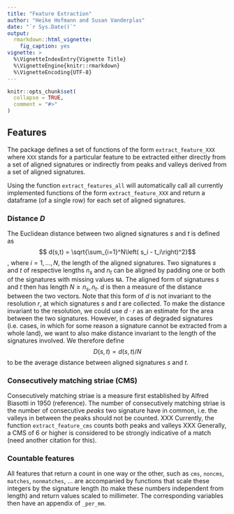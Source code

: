 ```yaml
---
title: "Feature Extraction"
author: "Heike Hofmann and Susan Vanderplas"
date: "`r Sys.Date()`"
output:
  rmarkdown::html_vignette:
    fig_caption: yes
vignette: >
  %\VignetteIndexEntry{Vignette Title}
  %\VignetteEngine{knitr::rmarkdown}
  %\VignetteEncoding{UTF-8}
---
```


```r
knitr::opts_chunk$set(
  collapse = TRUE,
  comment = "#>"
)
```

## Features

The package defines a set of functions of the form `extract_feature_XXX` where `XXX` stands for a particular feature to be extracted either directly from a set of aligned signatures or indirectly from peaks and valleys derived from a set of aligned signatures.

Using the function `extract_features_all` will automatically call all currently implemented functions of the form `extract_feature_XXX` and return a dataframe (of a single row) for each set of aligned signatures.

### Distance $D$

The Euclidean distance between two aligned signatures $s$ and $t$ is defined as
$$ d(s,t) = \sqrt{\sum_{i=1}^N\left( s_i - t_i\right)^2}$$,
where $i = 1, ..., N$, the length of the aligned signatures. 
Two signatures $s$ and $t$ of respective lengths $n_s$ and $n_t$ can be aligned by padding one or both of the signatures with missing values `NA`. 
The aligned form of signatures $s$ and $t$ then has length $N \ge n_s, n_t$. 
$d$ is then a measure of the distance between the two vectors. 
Note that this form of $d$ is not invariant to the resolution $r$, at which signatures $s$ and $t$ are collected. To make the distance invariant to the resolution, we could use $d\cdot r$ as an estimate for the area between the two signatures. 
However, in cases of degraded signatures (i.e. cases, in which for some reason a signature cannot be extracted from a whole land), we want to also make distance invariant to the length of the signatures involved. We therefore define
$$D(s,t) = d(s,t)/N$$
to be the average distance between aligned signatures $s$ and $t$.

### Consecutively matching striae (CMS)

Consecutively matching striae is a measure first established by Alfred Biasotti in 1950 (reference). The number of consecutively matching striae is the number of consecutive *peaks* two signature have in common, i.e. the valleys in between the peaks should not be counted. XXX Currently, the function `extract_feature_cms` counts both peaks and valleys XXX
Generally, a CMS of 6 or higher is considered to be strongly indicative of a match (need another citation for this). 

### Countable features

All features that return a count in one way or the other, such as `cms`, `noncms`, `matches`, `nonmatches`, ... 
are accompanied by functions that scale these integers by the signature length (to make these numbers independent from length) and return values scaled to millimeter.
The corresponding variables then have an appendix of `_per_mm`.


